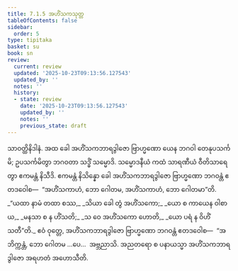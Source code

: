 ```yaml
---
title: 7.1.5 အဟိံသကသုတ္တ
tableOfContents: false
sidebar:
  order: 5
type: tipitaka
basket: su
book: sn
review:
  current: review
  updated: '2025-10-23T09:13:56.127543'
  updated_by: ''
  notes: ''
  history:
  - state: review
    date: '2025-10-23T09:13:56.127543'
    updated_by: ''
    notes: ''
    previous_state: draft
---
```



<ReviewStatus review={frontmatter.review} showDetails={true} />

<HypothesisAnnotation frontmatter={frontmatter} />

<DynamicBreadcrumb />

<Division number="191" book="sn" e="ch" v="18" p="307">

<Paragraph number="1159" book="sn">
သာဝတ္ထိနိဒါနံ. အထ ခေါ အဟိံသကဘာရဒွါဇော ဗြာဟ္မဏော ယေန ဘဂဝါ တေနုပသင်္ကမိ; ဥပသင်္ကမိတွာ ဘဂဝတာ သဒ္ဓိံ သမ္မောဒိ. သမ္မောဒနီယံ ကထံ သာရဏီယံ ဝီတိသာရေတွာ ဧကမန္တံ နိသီဒိ. ဧကမန္တံ နိသိန္နော ခေါ အဟိံသကဘာရဒွါဇော ဗြာဟ္မဏော ဘဂဝန္တံ ဧတဒဝေါစ—  “အဟိံသကာဟံ, ဘော ဂေါတမ, အဟိံသကာဟံ, ဘော ဂေါတမာ”တိ.
</Paragraph>

<Paragraph number="1160" type="verses" book="sn">
_“ယထာ နာမံ တထာ စဿ,_  
_သိယာ ခေါ တွံ အဟိံသကော;_  
_ယော စ ကာယေန ဝါစာယ,_  
_မနသာ စ န ဟိံသတိ;_  
_သ ဝေ အဟိံသကော ဟောတိ,_  
_ယော ပရံ န ဝိဟိံသတီ”တိ._  

</Paragraph>

<Paragraph number="1161" book="sn">
ဧဝံ ဝုတ္တေ, အဟိံသကဘာရဒွါဇော ဗြာဟ္မဏော ဘဂဝန္တံ ဧတဒဝေါစ—  “အဘိက္ကန္တံ, ဘော ဂေါတမ …ပေ…  အဗ္ဘညာသိ. အညတရော စ ပနာယသ္မာ အဟိံသကဘာရဒွါဇော အရဟတံ အဟောသီတိ.
</Paragraph>
</Division>